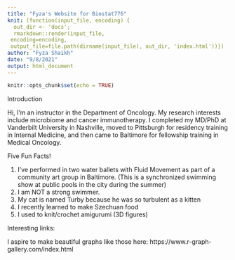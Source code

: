 ```yaml
---
title: "Fyza's Website for Biostat776"
knit: (function(input_file, encoding) {
  out_dir <- 'docs';
  rmarkdown::render(input_file,
 encoding=encoding,
 output_file=file.path(dirname(input_file), out_dir, 'index.html'))})
author: "Fyza Shaikh"
date: "9/8/2021"
output: html_document
---
```


```r
knitr::opts_chunk$set(echo = TRUE)
```

Introduction

Hi, I'm an instructor in the Department of Oncology. My research interests include microbiome and cancer immunotherapy. I completed my MD/PhD at Vanderbilt University in Nashville, moved to Pittsburgh for residency training in Internal Medicine, and then came to Baltimore for fellowship training in Medical Oncology.



Five Fun Facts!

1. I've performed in two water ballets with Fluid Movement as part of a community art group in Baltimore. (This is a synchronized swimming show at public pools in the city during the summer)
2. I am NOT a strong swimmer. 
3. My cat is named Turby because he was so turbulent as a kitten
4. I recently learned to make Szechuan food
5. I used to knit/crochet amigurumi (3D figures)


Interesting links:

I aspire to make beautiful graphs like those here:
https://www.r-graph-gallery.com/index.html


```r

```



```r

```



